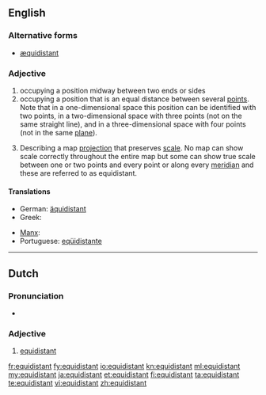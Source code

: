 ==English==

===Alternative forms===
* [[æquidistant]] {{qualifier|archaic}}

===Adjective===
{{en-adj|-}}

# occupying a position midway between two ends or sides
# occupying a position that is an equal distance between several [[point]]s.  Note that in a one-dimensional space this position can be identified with two points, in a two-dimensional space with three points (not on the same straight line), and in a three-dimensional space with four points (not in the same [[plane]]).
# {{cartography}} Describing a map [[projection]] that preserves [[scale]]. No map can show scale correctly throughout the entire map but some can show true scale between one or two points and every point or along every [[meridian]] and these are referred to as equidistant.

====Translations====
{{trans-top}}
* German: [[äquidistant]]
* Greek: {{t|el|ισαπέχων|m|tr=isapéchon}}
{{trans-mid}}
* [[Manx]]: {{t|gv|co-houd}}
* Portuguese: [[eqüidistante]]
{{trans-bottom}}

----

==Dutch==

===Pronunciation===
* {{IPA|/ˌeˑ.kʋi.dɪs.ˈtɑnt/|lang=nl}}

===Adjective===
{{nl-adj|-}}

# [[#English|equidistant]]

[[fr:equidistant]]
[[fy:equidistant]]
[[io:equidistant]]
[[kn:equidistant]]
[[ml:equidistant]]
[[my:equidistant]]
[[ja:equidistant]]
[[et:equidistant]]
[[fi:equidistant]]
[[ta:equidistant]]
[[te:equidistant]]
[[vi:equidistant]]
[[zh:equidistant]]